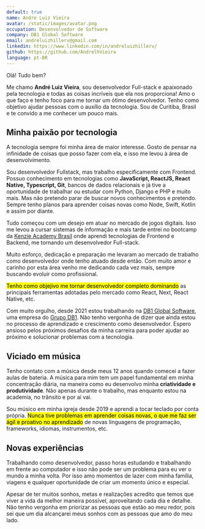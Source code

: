 ```yaml
---
default: true
name: Andre Luiz Vieira
avatar: /static/images/avatar.png
occupation: Desenvolvedor de Software
company: DB1 Global Software
email: andreluizhillerv@gmail.com
linkedin: https://www.linkedin.com/in/andreluizhillerv/
github: https://github.com/AndrelhVieira
language: pt-BR
---
```


Olá! Tudo bem?

Me chamo **André Luiz Vieira**, sou desenvolvedor Full-stack e apaixonado pela tecnologia e todas as coisas incríveis que ela nos proporciona! Amo o que faço e tenho foco para me tornar um ótimo desenvolvedor. Tenho como objetivo ajudar pessoas com o auxílio da tecnologia. Sou de Curitiba, Brasil e te convido a me conhecer um pouco mais.

## Minha paixão por tecnologia
A tecnologia sempre foi minha área de maior interesse. Gosto de pensar na infinidade de coisas que posso fazer com ela, e isso me levou à área de desenvolvimento.

Sou desenvolvedor Fullstack, mas trabalho especificamente com Frontend. Possuo conhecimento em tecnologias como **JavaScript, ReactJS, React Native, Typescript, Git**, bancos de dados relacionais e já tive a oportunidade de trabalhar ou estudar com Python, Django e PHP e muito mais. Mas não pretendo parar de buscar novos conhecimentos e pretendo. Sempre tenho planos para aprender coisas novas como Node, Swift, Kotlin e assim por diante.

Tudo começou com um desejo em atuar no mercado de jogos digitais. Isso me levou a cursar sistemas de informação e mais tarde entrei no bootcamp da [Kenzie Academy Brasil](https://www.kenzie.com.br) onde aprendi tecnologias de Frontend e Backend, me tornando um desenvolvedor Full-stack.

Muito esforço, dedicação e preparação me levaram ao mercado de trabalho como desenvolvedor onde tenho atuado desde então. Com muito amor e carinho por esta área venho me dedicando cada vez mais, sempre buscando evoluir como profissional.

<mark>Tenho como objejivo me tornar desenvolvedor completo dominando</mark> as principais ferramentas adotadas pelo mercado como React, Next, React Native, etc.

Com muito orgulho, desde 2021 estou trabalhando na [DB1 Global Software](https://www.db1.com.br/), uma empresa do [Grupo DB1](https://db1group.com). Não tenho vergonha de dizer que ainda estou no processo de aprendizado e crescimento como desenvolvedor. Espero ansioso pelos próximos desafios da minha carreira para poder ajudar ao próximo e solucionar problemas com a tecnologia. 

## Viciado em música
Tenho contato com a música desde meus 12 anos quando comecei a fazer aulas de bateria. A música para mim tem um papel fundamental em minha concentração diária, na maneira como eu desenvolvo minha **criatividade e produtividade**. Não apenas durante o trabalho, mas enquanto estou na academia, no trânsito e por aí vai.

Sou músico em minha igreja desde 2019 e aprendi a tocar teclado por conta própria. <mark>Nunca tive problemas em aprender coisas novas, o que me faz ser ágil e proativo no aprendizado</mark> de novas linguagens de programação, frameworks, idiomas, instrumentos, etc.

## Novas experiências
Trabalhando como desenvolvedor, passo horas estudando e trabalhando em frente ao computador e isso não pode ser um problema para eu ver o mundo a minha volta. Por isso amo momentos de lazer com minha família, viagens e qualquer oportunidade de criar um momento único e especial.

Apesar de ter muitos sonhos, metas e realizações acredito que temos que viver a vida da melhor maneira possível, aproveitando cada dia e detalhe. Não tenho vergonha em priorizar as pessoas que estão ao meu redor, pois sei que um dia alcançarei meus sonhos com as pessoas que amo do meu lado.